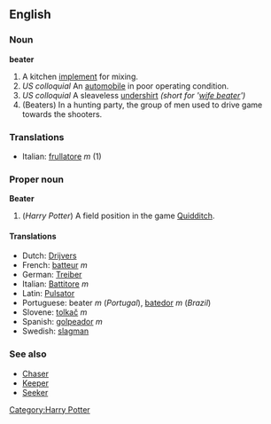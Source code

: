 ==English==
===Noun===
'''beater'''
# A kitchen [[implement]] for mixing.
# ''US colloquial'' An [[automobile]] in poor operating condition.
# ''US colloquial'' A sleaveless [[undershirt]] ''(short for '[[wife beater]]')''
#(Beaters) In a hunting party, the group of men used to drive game towards the shooters.

===Translations===
*Italian: [[frullatore]] ''m'' (1)
 
===Proper noun===
'''Beater'''

# (''Harry Potter'') A field position in the game [[Quidditch]].

====Translations====
*Dutch: [[Drijvers]]<!-- gender? -->
*French: [[batteur]] ''m''
*German: [[Treiber]]<!-- gender? -->
*Italian: [[Battitore]] ''m''<!-- partly guessed since it's not in HP1 in the singular -->
*Latin: [[Pulsator]]<!-- gender? -->
*Portuguese: beater ''m'' (''Portugal''), [[batedor]] ''m'' (''Brazil'')
*Slovene: [[tolkač]] ''m''
*Spanish: [[golpeador]] ''m''
*Swedish: [[slagman]]<!-- gender? -->

===See also===
*[[Chaser]]
*[[Keeper]]
*[[Seeker]]

[[Category:Harry Potter]]